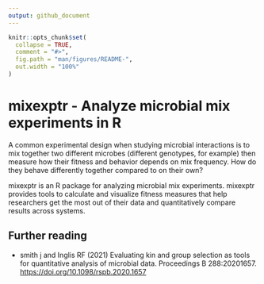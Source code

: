 ```yaml
---
output: github_document
---
```


<!-- README.md is generated from README.Rmd. Please edit that file -->

```r
knitr::opts_chunk$set(
  collapse = TRUE,
  comment = "#>",
  fig.path = "man/figures/README-",
  out.width = "100%"
)
```

# mixexptr - Analyze microbial mix experiments in R

<!-- badges: start -->
<!-- badges: end -->

A common experimental design when studying microbial interactions is to mix together two different microbes (different genotypes, for example) then measure how their fitness and behavior depends on mix frequency. How do they behave differently together compared to on their own? 

mixexptr is an R package for analyzing microbial mix experiments. mixexptr provides tools to calculate and visualize fitness measures that help researchers get the most out of their data and quantitatively compare results across systems. 

## Further reading

* smith j and Inglis RF (2021) Evaluating kin and group selection as tools for quantitative analysis of microbial data. Proceedings B 288:20201657. [https://doi.org/10.1098/rspb.2020.1657](https://doi.org/10.1098/rspb.2020.1657)

<!--
## Installation

You can install the development version of mixexptr from [GitHub](https://github.com/) with:

``` r
# install.packages("pak")
pak::pak("matryoshkev/mixexptr")
```

## Example

This is a basic example which shows you how to solve a common problem:

```r
library(mixexptr)
## basic example code
```

What is special about using `README.Rmd` instead of just `README.md`? You can include R chunks like so:

```r
summary(cars)
```

You'll still need to render `README.Rmd` regularly, to keep `README.md` up-to-date. `devtools::build_readme()` is handy for this.

You can also embed plots, for example:

```r
plot(pressure)
```

In that case, don't forget to commit and push the resulting figure files, so they display on GitHub and CRAN.
-->
